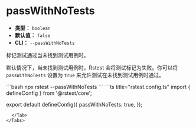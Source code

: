 # passWithNoTests

- **类型：** `boolean`
- **默认值：** `false`
- **CLI：** `--passWithNoTests`

标记测试通过当未找到测试用例时。

默认情况下，当未找到测试用例时，Rstest 会将测试标记为失败。你可以将 `passWithNoTests` 设置为 `true` 来允许测试在未找到测试用例时通过。


<Tabs defaultValue='rstest.config.ts'>
  <Tab label="CLI">
  ```bash
  npx rstest --passWithNoTests
  ```
  </Tab>
  <Tab label="rstest.config.ts">
```ts title="rstest.config.ts"
import { defineConfig } from '@rstest/core';

export default defineConfig({
  passWithNoTests: true,
});
```
  </Tab>
</Tabs>
